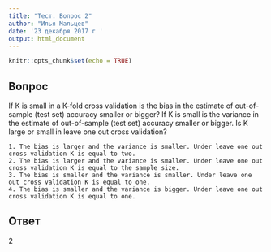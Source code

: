 ```yaml
---
title: "Тест. Вопрос 2"
author: "Илья Мальцев"
date: '23 декабря 2017 г '
output: html_document
---
```


```r
knitr::opts_chunk$set(echo = TRUE)
```

## Вопрос
If K is small in a K-fold cross validation is the bias in the estimate of out-of-sample (test set) accuracy smaller or bigger? If K is small is the variance in the estimate of out-of-sample (test set) accuracy smaller or bigger. Is K large or small in leave one out cross validation?

    1. The bias is larger and the variance is smaller. Under leave one out cross validation K is equal to two.
    2. The bias is larger and the variance is smaller. Under leave one out cross validation K is equal to the sample size.
    3. The bias is smaller and the variance is smaller. Under leave one out cross validation K is equal to one.
    4. The bias is smaller and the variance is bigger. Under leave one out cross validation K is equal to one.
    
## Ответ

2
